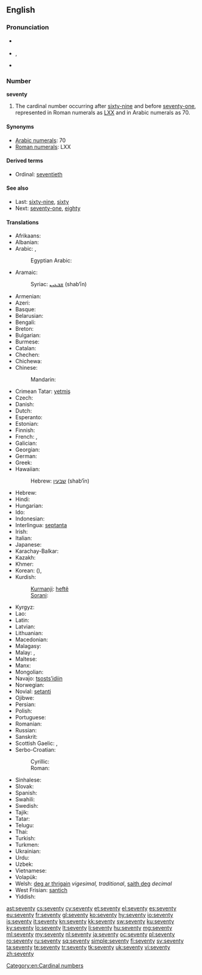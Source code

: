 ==English==

===Pronunciation===
* {{a|UK}} {{IPA|/ˈsɛv.ən.tɪ/}}
* {{a|US}} {{IPA|/ˈsɛv.ən.di/}}, {{IPA|/ˈsɛv.əɾ̃.i/}}
* {{audio|en-us-seventy.ogg|Audio (US)}}

===Number===
'''seventy'''

# The cardinal number occurring after [[sixty-nine]] and before [[seventy-one]], represented in Roman numerals as [[LXX]] and in Arabic numerals as 70.

====Synonyms====
* [[w:Arabic numerals|Arabic numerals]]: 70
* [[w:Roman numerals|Roman numerals]]: LXX

====Derived terms====
* Ordinal: [[seventieth]]

====See also====
* Last: [[sixty-nine]], [[sixty]]
* Next: [[seventy-one]], [[eighty]]

====Translations====
{{trans-top|cardinal number}}
* Afrikaans: {{t|af|sewentig}}
* Albanian: {{t|sq|shtatëdhjetë}}
* Arabic: {{t|ar|سبعين|tr=sabʿīn|alt=سَبْعينَ|sc=Arab}}, {{qualifier|only nominative, formal}} {{t|ar|سبعون|tr=sabʿūn|alt=سَبْعون|sc=Arab}}
*: Egyptian Arabic: {{tø|arz|سبعين|tr=sabʿīn|sc=Arab|xs=Egyptian Arabic}}
* Aramaic:
*: Syriac: [[ܫܒܥܝܢ]] (shab‘īn) {{c}}
* Armenian: {{t|hy|յոթանասուն|tr=yot'anasun|sc=Armn}}
* Azeri: {{t|az|yetmiş}}
* Basque: {{t|eu|hirurogeita hamar}}
* Belarusian: {{t|be|семдзесят|tr=sémdzesjat|sc=Cyrl}}
* Bengali: {{t|bn|সত্তর|tr=sôttôr|sc=Beng}}
* Breton: {{t|br|dek ha tri-ugent}}
* Bulgarian: {{t|bg|седемдесет|tr=sédemdeset|sc=Cyrl}}
* Burmese: {{t|my|ခုနစ်ဆယ်|tr=hkunnăhsè|sc=Mymr}}
* Catalan: {{t+|ca|setanta}}
* Chechen: {{tø|ce|кхузткъе итт|tr=quztqhe itt}}
* Chichewa: {{tø|ny|makumi asanu ndiawiri}}
* Chinese:
*: Mandarin: {{t|zh|七十|tr=qīshí|sc=Hani}}
* Crimean Tatar: [[yetmiş]]
* Czech: {{t-|cs|sedmdesát}}
* Danish: {{t+|da|halvfjerds}}
* Dutch: {{t+|nl|zeventig|f}}
* Esperanto: {{t-|eo|sepdek|xs=Esperanto}}
* Estonian: {{t|et|seitsekümmend}}
* Finnish: {{t-|fi|seitsemänkymmentä}}
* French: {{qualifier|France, Quebec, Luxembourg}} {{t+|fr|soixante-dix}}, {{qualifier|Belgium, Congo-Kinshasa, Switzerland, northern France}} {{t+|fr|septante}} {{m}}
* Galician: {{t+|gl|setenta|xs=Galician}}
* Georgian: {{t|ka|სამოცდაათი|tr=samoc'daat'i|sc=Geor}}
* German: {{t+|de|siebzig|f}}
* Greek: {{t|el|εβδομήντα|tr=evdomínta|sc=Grek}}
* Hawaiian: {{tø|haw|kanahiku}}
*: Hebrew: [[שבעין]] (shab‘īn) {{c}}
* Hebrew: {{t|he|שבעים|m|f|tr=shiv‘ím|alt=שִׁבְעִים|sc=Hebr}}
* Hindi: {{t+|hi|सत्तर|tr=sattar|xs=Hindi}}
* Hungarian: {{t+|hu|hetven}}
* Ido: {{t+|io|sepadek|xs=Ido}}
* Indonesian: {{t|id|tujuh puluh}}
* Interlingua: [[septanta]]
* Irish: {{t|ga|seachtó}}
* Italian: {{t+|it|settanta|m}}
* Japanese: {{t|ja|七十|tr=ななじゅう, nanájū, しちじゅう, shichíjū|sc=Jpan}}
* Karachay-Balkar: {{tø|krc|джетмиш|tr=jetmiş|sc=Cyrl}}
* Kazakh: {{t|kk|жетпіс|tr=jetpis|sc=Cyrl}}
* Khmer: {{t|km|ចិតសិប|tr=cət səp|sc=Khmr}}
* Korean: {{t|ko|칠십|tr=chilsip|sc=Kore}} ({{t|ko|七十|sc=Kore}}), {{t|ko|일흔|tr=ilheun|sc=Kore}}
* Kurdish:
*: [[Kurmanji]]: [[heftê]]
*: [[Sorani]]: {{ku-Arab|[[حه‌فتا]]}}
{{trans-mid}}
* Kyrgyz: {{t|ky|жетимиш|tr=cetimiş|sc=Cyrl}}
* Lao: {{t|lo|ເຈັດສິບ|tr=cét síp|sc=Laoo}}
* Latin: {{t-|la|septuaginta}}
* Latvian: {{t|lv|septiņdesmit}}
* Lithuanian: {{t|lt|septyniasdešimt}}
* Macedonian: {{t|mk|седумдесет|tr=sedúmdeset}}
* Malagasy: {{t|mg|fitopolo|xs=Malagasy}}
* Malay: {{t|ms|tujuh puluh}}, {{t|ms|pitu puluh}}
* Maltese: {{t|mt|sebgħin}}
* Manx: {{t|gv|tree feed as jeih}}
* Mongolian: {{t-|mn|дал|tr=dal|sc=Cyrl|xs=Mongolian}}
* Navajo: [[tsostsʼidiin]]
* Norwegian: {{t+|no|sytti}}
* Novial: [[setanti]]
* Ojibwe: {{tø|oj|niizhwaasimidana}}
* Persian: {{t-|fa|هفتاد|tr=haftâd|xs=Persian}}
* Polish: {{t|pl|siedemdziesiąt}}
* Portuguese: {{t+|pt|setenta}}
* Romanian: {{t+|ro|șaptezeci}}
* Russian: {{t+|ru|семьдесят|tr=sémʹdesjat|sc=Cyrl}}
* Sanskrit: {{t|sa|अशीतितमः|tr=aśītitamaḥ|xs=Sanskrit}}
* Scottish Gaelic: {{qualifier|old system}} {{t-|gd|trì|xs=Scottish Gaelic}} {{t-|gd|fichead|xs=Scottish Gaelic}} {{t-|gd|'s|xs=Scottish Gaelic}} {{t-|gd|deich|alt=a deich|xs=Scottish Gaelic}},  {{qualifier|new system}} {{t-|gd|seachdad|xs=Scottish Gaelic}}
* Serbo-Croatian:
*: Cyrillic: {{t|sh|седамдесет}}
*: Roman: {{t|sh|sedamdeset}}
* Sinhalese: {{t|si|හැත්තෑව|tr=haththaeva|sc=Sinh}}
* Slovak: {{t|sk|sedemdesiat}}
* Spanish: {{t+|es|setenta}}
* Swahili: {{t|sw|sabini|xs=Swahili}}
* Swedish: {{t+|sv|sjuttio}}
* Tajik: {{t|tg|хафтод|tr=haftod|sc=Cyrl}}
* Tatar: {{t+|tt|җитмеш|tr=citmeş|sc=Cyrl}}
* Telugu: {{t|te|డెబ్భై|tr=Debbhai}}
* Thai: {{t|th|เจ็ดสิบ|tr=jèt sìp|sc=Thai}}
* Turkish: {{t+|tr|yetmiş}}
* Turkmen: {{t|tk|ýetmiş}}
* Ukrainian: {{t|uk|сімдесять|tr=símdesjatʹ|sc=Cyrl}}
* Urdu: {{t-|ur|ستر|tr=sattar|xs=Urdu}}
* Uzbek: {{t|uz|yetmish}}
* Vietnamese: {{t|vi|bay mươi}}
* Volapük: {{t|vo|veldeg}}
* Welsh: [[deg ar thrigain]] ''vigesimal, traditional'', [[saith deg]] ''decimal''
* West Frisian: [[santich]]
* Yiddish: {{t|yi|זיבעציק|tr=zibetsik|sc=Hebr}}
{{trans-bottom}}

[[Category:en:Cardinal numbers]]

[[ast:seventy]]
[[cs:seventy]]
[[cy:seventy]]
[[et:seventy]]
[[el:seventy]]
[[es:seventy]]
[[eu:seventy]]
[[fr:seventy]]
[[gl:seventy]]
[[ko:seventy]]
[[hy:seventy]]
[[io:seventy]]
[[is:seventy]]
[[it:seventy]]
[[kn:seventy]]
[[kk:seventy]]
[[sw:seventy]]
[[ku:seventy]]
[[ky:seventy]]
[[lo:seventy]]
[[lt:seventy]]
[[li:seventy]]
[[hu:seventy]]
[[mg:seventy]]
[[ml:seventy]]
[[my:seventy]]
[[nl:seventy]]
[[ja:seventy]]
[[oc:seventy]]
[[pl:seventy]]
[[ro:seventy]]
[[ru:seventy]]
[[sq:seventy]]
[[simple:seventy]]
[[fi:seventy]]
[[sv:seventy]]
[[ta:seventy]]
[[te:seventy]]
[[tr:seventy]]
[[tk:seventy]]
[[uk:seventy]]
[[vi:seventy]]
[[zh:seventy]]